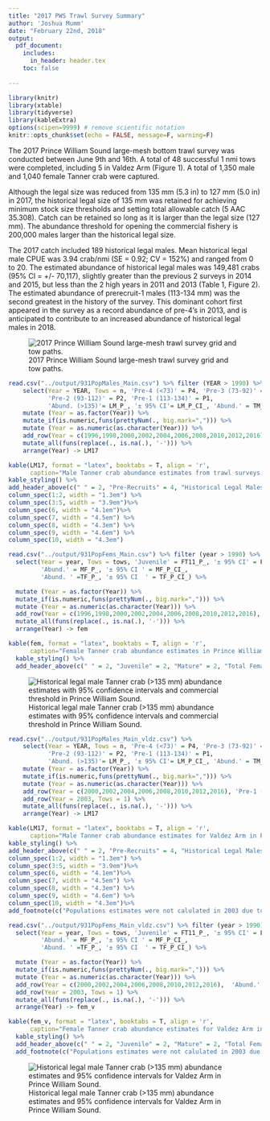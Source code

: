 ```yaml
---
title: "2017 PWS Trawl Survey Summary"
author: 'Joshua Mumm'      
date: "February 22nd, 2018"
output:
  pdf_document:
    includes:
      in_header: header.tex
    toc: false
    
---
```

```r
library(knitr)
library(xtable)
library(tidyverse)
library(kableExtra)
options(scipen=9999) # remove scientific notation
knitr::opts_chunk$set(echo = FALSE, message=F, warning=F)
```

The 2017 Prince William Sound large-mesh bottom trawl survey was conducted between June 9th and 16th.  A total of 48 successful 1 nmi tows were completed, including 5 in Valdez Arm (Figure 1).  A total of 1,350 male and 1,040 female Tanner crab were captured.

Although the legal size was reduced from 135 mm (5.3 in) to 127 mm (5.0 in) in 2017, the historical legal size of 135 mm was retained for achieving minimum stock size thresholds and setting total allowable catch (5 AAC 35.308).  Catch can be retained so long as it is larger than the legal size (127 mm).  The abundance threshold for opening the commercial fishery is 200,000 males larger than the historical legal size.

The 2017 catch included 189 historical legal males.  Mean historical legal male CPUE was 3.94 crab/nmi (SE = 0.92; CV = 152%) and ranged from 0 to 20.  The estimated abundance of historical legal males was 149,481 crabs (95% CI = +/- 70,117), slightly greater than the previous 2 surveys in 2014 and 2015, but less than the 2 high years in 2011 and 2013 (Table 1, Figure 2).  The estimated abundance of prerecruit-1 males (113-134 mm) was the second greatest in the history of the survey.  This dominant cohort first appeared in the survey as a record abundance of pre-4’s in 2013, and is anticipated to contribute to an increased abundance of historical legal males in 2018.
      
\listoftables
\listoffigures

![2017 Prince William Sound large-mesh trawl survey grid and tow paths.](../figs/2017_PWS_Lg_Mesh_Survey_8by11_TowPaths_171128.png)

\hfill\break
\hfill\break
\hfill\break

\newpage
```r
read.csv("../output/931PopMales_Main.csv") %>% filter (YEAR > 1990) %>%
    select(Year = YEAR, Tows = n, 'Pre-4 (<73)' = P4, 'Pre-3 (73-92)' = P3,
           'Pre-2 (93-112)' = P2, 'Pre-1 (113-134)' = P1,
           'Abund. (>135)'= LM_P_, '± 95% CI'= LM_P_CI_, 'Abund.' = TM_P_, '± 95% CI '= TM_P_CI_ ) %>%
    mutate (Year = as.factor(Year)) %>%
    mutate_if(is.numeric,funs(prettyNum(., big.mark=","))) %>%
    mutate (Year = as.numeric(as.character(Year))) %>%
    add_row(Year = c(1996,1998,2000,2002,2004,2006,2008,2010,2012,2016), 'Pre-1 (113-134)' = rep('No_Survey',10)) %>%
    mutate_all(funs(replace(., is.na(.), '-'))) %>%
    arrange(Year) -> LM17

kable(LM17, format = "latex", booktabs = T, align = 'r',
      caption="Male Tanner crab abundance estimates from trawl surveys in Prince William Sound, 1991-2017. Parenthetical size limits are carapace width in millimeters.") %>%
kable_styling() %>%
add_header_above(c(" " = 2, "Pre-Recruits" = 4, "Historical Legal Males" = 2, "Total Males" = 2))%>%
column_spec(1:2, width = "1.3em") %>%
column_spec(3:5, width = "3.9em")%>%
column_spec(6, width = "4.1em")%>%
column_spec(7, width = "4.5em") %>%
column_spec(8, width = "4.3em") %>%
column_spec(9, width = "4.6em") %>%
column_spec(10, width = "4.3em")
```  

```r
read.csv("../output/931PopFems_Main.csv") %>% filter (year > 1990) %>% 
  select(Year = year, Tows = tows, 'Juvenile' = FT11_P_, '± 95% CI' = FT11_P_CI_,
         'Abund.' = MF_P_, '± 95% CI ' = MF_P_CI_,
         'Abund. ' =TF_P_, '± 95% CI  ' = TF_P_CI_) %>%

  mutate (Year = as.factor(Year)) %>%
  mutate_if(is.numeric,funs(prettyNum(., big.mark=","))) %>%
  mutate (Year = as.numeric(as.character(Year))) %>%
  add_row(Year = c(1996,1998,2000,2002,2004,2006,2008,2010,2012,2016), 'Abund.' = rep('No_Survey',10)) %>%
  mutate_all(funs(replace(., is.na(.), '-'))) %>%
  arrange(Year) -> fem

kable(fem, format = "latex", booktabs = T, align = 'r',
      caption="Female Tanner crab abundance estimates in Prince William Sound.") %>%
  kable_styling() %>%
  add_header_above(c(" " = 2, "Juvenile" = 2, "Mature" = 2, "Total Females" = 2))
```
\hfill\break
\hfill\break
\hfill\break

![Historical legal male Tanner crab (>135 mm) abundance estimates with 95% confidence intervals and commercial threshold in Prince William Sound.](../figs/T06LM.png)

```r
read.csv("../output/931PopMales_Main_vldz.csv") %>% 
    select(Year = YEAR, Tows = n, 'Pre-4 (<73)' = P4, 'Pre-3 (73-92)' = P3,
           'Pre-2 (93-112)' = P2, 'Pre-1 (113-134)' = P1,
           'Abund. (>135)'= LM_P_, '± 95% CI'= LM_P_CI_, 'Abund.' = TM_P_, '± 95% CI '= TM_P_CI_ ) %>%
    mutate (Year = as.factor(Year)) %>%
    mutate_if(is.numeric,funs(prettyNum(., big.mark=","))) %>%
    mutate (Year = as.numeric(as.character(Year))) %>%
    add_row(Year = c(2000,2002,2004,2006,2008,2010,2012,2016), 'Pre-1 (113-134)' = rep('No_Survey',8)) %>%
    add_row(Year = 2003, Tows = 1) %>%
    mutate_all(funs(replace(., is.na(.), '-'))) %>%
    arrange(Year) -> LM17

kable(LM17, format = "latex", booktabs = T, align = 'r',
      caption="Male Tanner crab abundance estimates for Valdez Arm in Prince William Sound.") %>%
kable_styling() %>%
add_header_above(c(" " = 2, "Pre-Recruits" = 4, "Historical Legal Males" = 2, "Total Males" = 2))%>%
column_spec(1:2, width = "1.3em") %>%
column_spec(3:5, width = "3.9em")%>%
column_spec(6, width = "4.1em")%>%
column_spec(7, width = "4.5em") %>%
column_spec(8, width = "4.3em") %>%
column_spec(9, width = "4.6em") %>%
column_spec(10, width = "4.3em")%>% 
add_footnote(c("Populations estimates were not calulated in 2003 due to insufficient sample size."), notation = "alphabet")

read.csv("../output/931PopFems_Main_vldz.csv") %>% filter (year > 1990) %>% 
  select(Year = year, Tows = tows, 'Juvenile' = FT11_P_, '± 95% CI' = FT11_P_CI_,
         'Abund.' = MF_P_, '± 95% CI ' = MF_P_CI_,
         'Abund. ' =TF_P_, '± 95% CI  ' = TF_P_CI_) %>%

  mutate (Year = as.factor(Year)) %>%
  mutate_if(is.numeric,funs(prettyNum(., big.mark=","))) %>%
  mutate (Year = as.numeric(as.character(Year))) %>%
  add_row(Year = c(2000,2002,2004,2006,2008,2010,2012,2016),  'Abund.' = rep('No_Survey',8)) %>%
  add_row(Year = 2003, Tows = 1) %>%
  mutate_all(funs(replace(., is.na(.), '-'))) %>%
  arrange(Year) -> fem_v

kable(fem_v, format = "latex", booktabs = T, align = 'r',
      caption="Female Tanner crab abundance estimates for Valdez Arm in Prince William Sound.") %>%
  kable_styling() %>%
  add_header_above(c(" " = 2, "Juvenile" = 2, "Mature" = 2, "Total Females" = 2)) %>%
  add_footnote(c("Populations estimates were not calulated in 2003 due to insufficient sample size."), notation = "alphabet")
```

\pagebreak
\newpage

![Historical legal male Tanner crab (>135 mm) abundance estimates and 95% confidence intervals for Valdez Arm in Prince William Sound.](../figs/T06LM_vldz.png)





